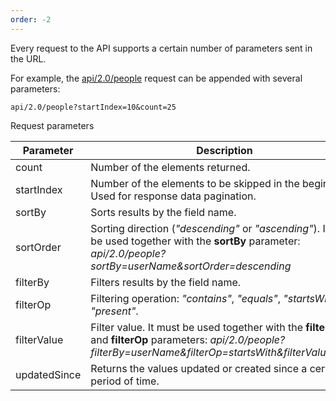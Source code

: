 ```yaml
---
order: -2
---
```

Every request to the API supports a certain number of parameters sent in the URL.

For example, the [api/2.0/people](/docspace/method/people/get/api/2.0/people) request can be appended with several parameters:

```
api/2.0/people?startIndex=10&count=25
```

Request parameters

| Parameter    | Description                                                                                                                                                         |
| ------------ | ------------------------------------------------------------------------------------------------------------------------------------------------------------------- |
| count        | Number of the elements returned.                                                                                                                                    |
| startIndex   | Number of the elements to be skipped in the beginning. Used for response data pagination.                                                                           |
| sortBy       | Sorts results by the field name.                                                                                                                                    |
| sortOrder    | Sorting direction (*"descending"* or *"ascending"*). It must be used together with the **sortBy** parameter: *api/2.0/people?sortBy=userName\&sortOrder=descending* |
| filterBy     | Filters results by the field name.                                                                                                                                  |
| filterOp     | Filtering operation: *"contains"*, *"equals"*, *"startsWith"*, *"present"*.                                                                                         |
| filterValue  | Filter value. It must be used together with the **filterBy** and **filterOp** parameters: *api/2.0/people?filterBy=userName\&filterOp=startsWith\&filterValue=Alex* |
| updatedSince | Returns the values updated or created since a certain period of time.                                                                                               |

